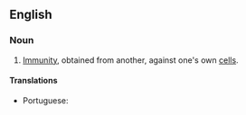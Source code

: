 ==English==
{{wikipedia}}

===Noun===
{{en-noun|alloimmunities}}
# {{lb|en|pathology}} [[immunity|Immunity]], obtained from another, against one's own [[cell]]s.

====Translations====
{{trans-top|immune response to foreign antigens from members of the same species}}
* Portuguese: {{t|pt|aloimunidade|f}}
{{trans-mid}}
{{trans-bottom}}
